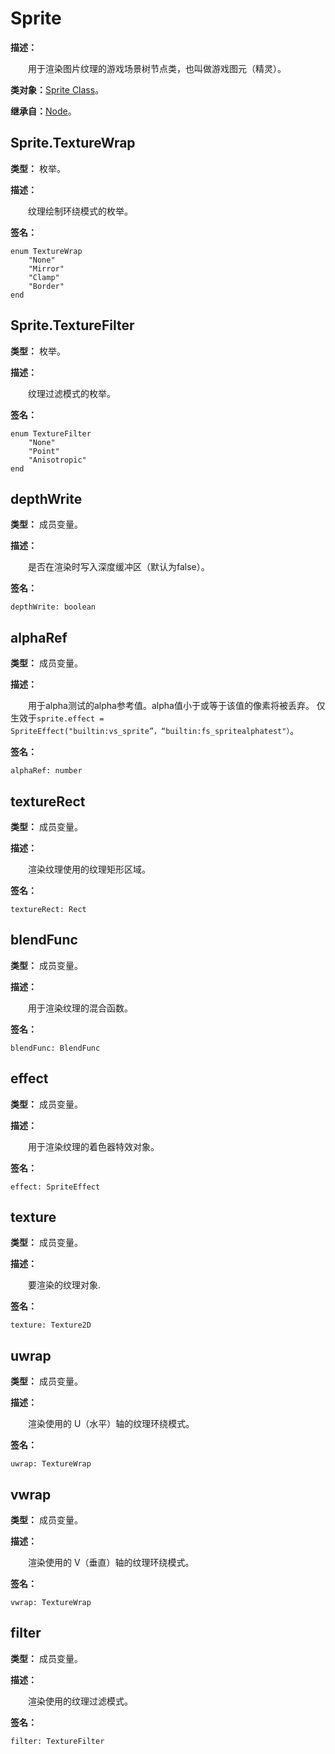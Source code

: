 
# Sprite

**描述：**

&emsp;&emsp;用于渲染图片纹理的游戏场景树节点类，也叫做游戏图元（精灵）。

**类对象：**[Sprite Class](/docs/api/Class%20Object/Sprite)。

**继承自：**[Node](/docs/api/Class/Node)。

## Sprite.TextureWrap

**类型：** 枚举。

**描述：**

&emsp;&emsp;纹理绘制环绕模式的枚举。

**签名：**
```tl
enum TextureWrap
	"None"
	"Mirror"
	"Clamp"
	"Border"
end
```

## Sprite.TextureFilter

**类型：** 枚举。

**描述：**

&emsp;&emsp;纹理过滤模式的枚举。

**签名：**
```tl
enum TextureFilter
	"None"
	"Point"
	"Anisotropic"
end
```

## depthWrite

**类型：** 成员变量。

**描述：**

&emsp;&emsp;是否在渲染时写入深度缓冲区（默认为false）。

**签名：**
```tl
depthWrite: boolean
```

## alphaRef

**类型：** 成员变量。

**描述：**

&emsp;&emsp;用于alpha测试的alpha参考值。alpha值小于或等于该值的像素将被丢弃。
仅生效于`sprite.effect = SpriteEffect("builtin:vs_sprite”，“builtin:fs_spritealphatest"）`。

**签名：**
```tl
alphaRef: number
```

## textureRect

**类型：** 成员变量。

**描述：**

&emsp;&emsp;渲染纹理使用的纹理矩形区域。

**签名：**
```tl
textureRect: Rect
```

## blendFunc

**类型：** 成员变量。

**描述：**

&emsp;&emsp;用于渲染纹理的混合函数。

**签名：**
```tl
blendFunc: BlendFunc
```

## effect

**类型：** 成员变量。

**描述：**

&emsp;&emsp;用于渲染纹理的着色器特效对象。

**签名：**
```tl
effect: SpriteEffect
```

## texture

**类型：** 成员变量。

**描述：**

&emsp;&emsp;要渲染的纹理对象.

**签名：**
```tl
texture: Texture2D
```

## uwrap

**类型：** 成员变量。

**描述：**

&emsp;&emsp;渲染使用的 U（水平）轴的纹理环绕模式。

**签名：**
```tl
uwrap: TextureWrap
```

## vwrap

**类型：** 成员变量。

**描述：**

&emsp;&emsp;渲染使用的 V（垂直）轴的纹理环绕模式。

**签名：**
```tl
vwrap: TextureWrap
```

## filter

**类型：** 成员变量。

**描述：**

&emsp;&emsp;渲染使用的纹理过滤模式。

**签名：**
```tl
filter: TextureFilter
```